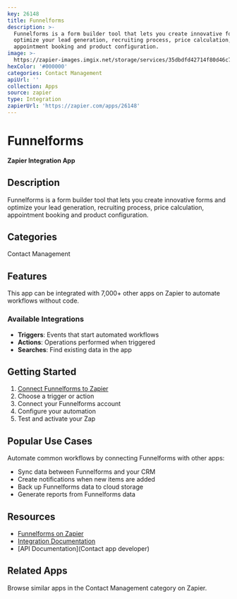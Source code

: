 ```yaml
---
key: 26148
title: Funnelforms
description: >-
  Funnelforms is a form builder tool that lets you create innovative forms and
  optimize your lead generation, recruiting process, price calculation,
  appointment booking and product configuration.
image: >-
  https://zapier-images.imgix.net/storage/services/35dbdfd42714f80d46c71ea5219d7936.png?auto=format%2Ccompress&ixlib=python-3.0.0&q=50
hexColor: '#000000'
categories: Contact Management
apiUrl: ''
collection: Apps
source: zapier
type: Integration
zapierUrl: 'https://zapier.com/apps/26148'
---
```

# Funnelforms

**Zapier Integration App**

## Description

Funnelforms is a form builder tool that lets you create innovative forms and optimize your lead generation, recruiting process, price calculation, appointment booking and product configuration.

## Categories

Contact Management

## Features

This app can be integrated with 7,000+ other apps on Zapier to automate workflows without code.

### Available Integrations

- **Triggers**: Events that start automated workflows
- **Actions**: Operations performed when triggered
- **Searches**: Find existing data in the app

## Getting Started

1. [Connect Funnelforms to Zapier](https://zapier.com/apps/26148)
2. Choose a trigger or action
3. Connect your Funnelforms account
4. Configure your automation
5. Test and activate your Zap

## Popular Use Cases

Automate common workflows by connecting Funnelforms with other apps:

- Sync data between Funnelforms and your CRM
- Create notifications when new items are added
- Back up Funnelforms data to cloud storage
- Generate reports from Funnelforms data

## Resources

- [Funnelforms on Zapier](https://zapier.com/apps/26148)
- [Integration Documentation](https://zapier.com/apps/26148/integrations)
- [API Documentation](Contact app developer)

## Related Apps

Browse similar apps in the Contact Management category on Zapier.
